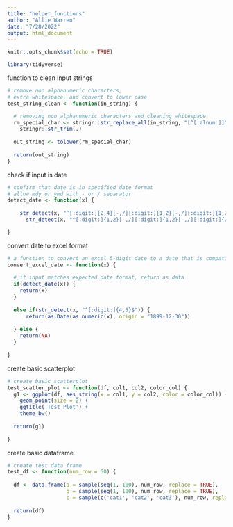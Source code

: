 ```yaml
---
title: "helper_functions"
author: "Allie Warren"
date: "7/28/2022"
output: html_document
---
```


```r
knitr::opts_chunk$set(echo = TRUE)

library(tidyverse)
```

function to clean input strings

```r

# remove non alphanumeric characters,
# extra whitespace, and convert to lower case
test_string_clean <- function(in_string) {

  # removing non alphanumeric characters and cleaning whitespace
  rm_special_char <- stringr::str_replace_all(in_string, "[^[:alnum:]]", " ") %>%
    stringr::str_trim(.)
  
  out_string <- tolower(rm_special_char)
  
  return(out_string)
}

```


check if input  is date

```r

# confirm that date is in specified date format
# allow mdy or ymd with - or / separator
detect_date <- function(x) {
 
    str_detect(x, "^[:digit:]{2,4}[-,/][:digit:]{1,2}[-,/][:digit:]{1,2}$") |
      str_detect(x, "^[:digit:]{1,2}[-,/][:digit:]{1,2}[-,/][:digit:]{2,4}$")

}

```

convert date to excel format

```r

# a function to convert an excel 5-digit date to a date that is compatible with WDRS
convert_excel_date <- function(x) {
  
  # if input matches expected date format, return as data
  if(detect_date(x)) {
    return(x)
  }
  
  else if(str_detect(x, "^[:digit:]{4,5}$")) {
      return(as.Date(as.numeric(x), origin = "1899-12-30"))
  
  } else {
    return(NA)
  }
  
}

```


create basic scatterplot

```r

# create basic scatterplot
test_scatter_plot <- function(df, col1, col2, color_col) {
  g1 <- ggplot(df, aes_string(x = col1, y = col2, color = color_col)) +
    geom_point(size = 2) +
    ggtitle('Test Plot') +
    theme_bw()
  
  return(g1)
  
}


```

create basic dataframe

```r

# create test data frame
test_df <- function(num_row = 50) {
  
  df <- data.frame(a = sample(seq(1, 100), num_row, replace = TRUE),
                   b = sample(seq(1, 100), num_row, replace = TRUE),
                   c = sample(c('cat1', 'cat2', 'cat3'), num_row, replace = TRUE))
  
  return(df)
}

```